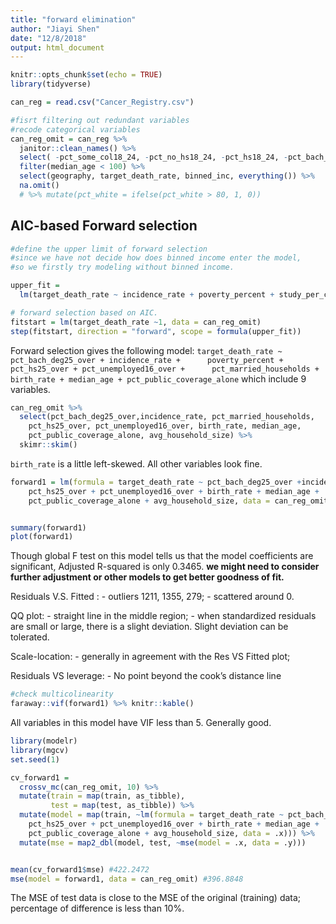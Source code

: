 ```yaml
---
title: "forward elimination"
author: "Jiayi Shen"
date: "12/8/2018"
output: html_document
---
```


```r
knitr::opts_chunk$set(echo = TRUE)
library(tidyverse)
```

```r
can_reg = read.csv("Cancer_Registry.csv")

#fisrt filtering out redundant variables 
#recode categorical variables 
can_reg_omit = can_reg %>% 
  janitor::clean_names() %>% 
  select( -pct_some_col18_24, -pct_no_hs18_24, -pct_hs18_24, -pct_bach_deg18_24, -avg_ann_count, -avg_deaths_per_year, -med_income, -pop_est2015, -median_age_male, -median_age_female, -percent_married, -pct_employed16_over, -pct_private_coverage, -pct_private_coverage_alone, -pct_emp_priv_coverage, -pct_public_coverage, -pct_black, -pct_asian, -pct_other_race) %>% 
  filter(median_age < 100) %>% 
  select(geography, target_death_rate, binned_inc, everything()) %>% 
  na.omit() 
  # %>% mutate(pct_white = ifelse(pct_white > 80, 1, 0))
```

## AIC-based Forward selection


```r
#define the upper limit of forward selection
#since we have not decide how does binned income enter the model, 
#so we firstly try modeling without binned income. 

upper_fit = 
  lm(target_death_rate ~ incidence_rate + poverty_percent + study_per_cap + median_age + avg_household_size + pct_hs25_over + pct_bach_deg25_over + pct_unemployed16_over +pct_public_coverage_alone + pct_white + pct_married_households + birth_rate, data = can_reg_omit)

# forward selection based on AIC.
fitstart = lm(target_death_rate ~1, data = can_reg_omit)
step(fitstart, direction = "forward", scope = formula(upper_fit))
```

Forward selection gives the following model:
`target_death_rate ~ pct_bach_deg25_over + incidence_rate + 
    poverty_percent + pct_hs25_over + pct_unemployed16_over + 
    pct_married_households + birth_rate + median_age + pct_public_coverage_alone`
which include 9 variables. 

```r
can_reg_omit %>% 
  select(pct_bach_deg25_over,incidence_rate, pct_married_households, 
    pct_hs25_over, pct_unemployed16_over, birth_rate, median_age, 
    pct_public_coverage_alone, avg_household_size) %>% 
  skimr::skim()
```
`birth_rate` is a little left-skewed. All other variables look fine. 

```r
forward1 = lm(formula = target_death_rate ~ pct_bach_deg25_over +incidence_rate+ pct_married_households + 
    pct_hs25_over + pct_unemployed16_over + birth_rate + median_age + 
    pct_public_coverage_alone + avg_household_size, data = can_reg_omit)


summary(forward1)
plot(forward1)
```
Though global F test on this model tells us that the model coefficients are significant, Adjusted R-squared is only 0.3465. **we might need to consider further adjustment or other models to get better goodness of fit.**

Residuals V.S. Fitted : 
- outliers 1211, 1355, 279;
- scattered around 0. 

QQ plot:
- straight line in the middle region;
- when standardized residuals are small or large, there is a slight deviation. Slight deviation can be tolerated. 

Scale-location:
- generally in agreement with the Res VS Fitted plot; 

Residuals VS leverage:
- No point beyond the cook's distance line


```r
#check multicolinearity
faraway::vif(forward1) %>% knitr::kable()
```
All variables in this model have VIF less than 5. Generally good.


```r
library(modelr)
library(mgcv)
set.seed(1)

cv_forward1 = 
  crossv_mc(can_reg_omit, 10) %>% 
  mutate(train = map(train, as_tibble),
         test = map(test, as_tibble)) %>% 
  mutate(model = map(train, ~lm(formula = target_death_rate ~ pct_bach_deg25_over + incidence_rate + pct_married_households + 
    pct_hs25_over + pct_unemployed16_over + birth_rate + median_age + 
    pct_public_coverage_alone + avg_household_size, data = .x))) %>% 
  mutate(mse = map2_dbl(model, test, ~mse(model = .x, data = .y)))


mean(cv_forward1$mse) #422.2472
mse(model = forward1, data = can_reg_omit) #396.8848
```

The MSE of test data is close to the MSE of the original (training) data; percentage of difference is less than 10%. 
